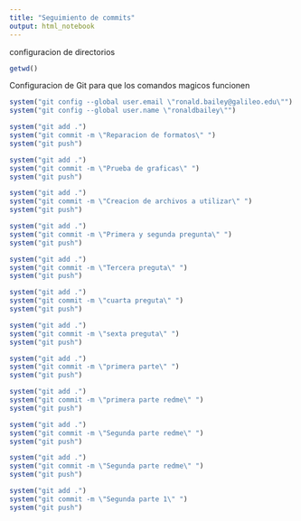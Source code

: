 ```yaml
---
title: "Seguimiento de commits"
output: html_notebook
---
```


configuracion de directorios

```r


getwd()

```

Configuracion de Git para que los comandos magicos funcionen


```r
system("git config --global user.email \"ronald.bailey@galileo.edu\"")
system("git config --global user.name \"ronaldbailey\"")

```



```r

system("git add .")
system("git commit -m \"Reparacion de formatos\" ")
system("git push")
```

```r

system("git add .")
system("git commit -m \"Prueba de graficas\" ")
system("git push")
```

```r

system("git add .")
system("git commit -m \"Creacion de archivos a utilizar\" ")
system("git push")
```


```r

system("git add .")
system("git commit -m \"Primera y segunda pregunta\" ")
system("git push")
```





```r

system("git add .")
system("git commit -m \"Tercera preguta\" ")
system("git push")
```





```r

system("git add .")
system("git commit -m \"cuarta preguta\" ")
system("git push")
```







```r

system("git add .")
system("git commit -m \"sexta preguta\" ")
system("git push")
```

```r

system("git add .")
system("git commit -m \"primera parte\" ")
system("git push")
```
```r

system("git add .")
system("git commit -m \"primera parte redme\" ")
system("git push")
```




```r

system("git add .")
system("git commit -m \"Segunda parte redme\" ")
system("git push")
```


```r

system("git add .")
system("git commit -m \"Segunda parte redme\" ")
system("git push")
```

```r

system("git add .")
system("git commit -m \"Segunda parte 1\" ")
system("git push")
```










